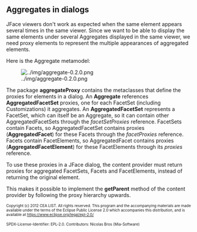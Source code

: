 == Aggregates in dialogs ==
JFace viewers don't work as expected when the same element appears several times in the same viewer.
Since we want to be able to display the same elements under several Aggregates displayed in the same viewer, we need proxy elements to represent the multiple appearances of aggregated elements.

Here is the Aggregate metamodel:

[[Image:../img/aggregate-0.2.0.png]]

The package '''aggregateProxy''' contains the metaclasses that define the proxies for elements in a dialog. 
An '''Aggregate''' references '''AggregatedFacetSet''' proxies, one for each FacetSet (including Customizations) it aggregates.
An '''AggregatedFacetSet''' represents a FacetSet, which can itself be an Aggregate, so it can contain other AggregatedFacetSets through the ''facetSetProxies'' reference.
FacetSets contain Facets, so AggregatedFacetSet contains proxies ('''AggregatedFacet''') for these Facets through the ''facetProxies'' reference.
Facets contain FacetElements, so AggregatedFacet contains proxies ('''AggregatedFacetElement''') for these FacetElements through its ''proxies'' reference.

To use these proxies in a JFace dialog, the content provider must return proxies for aggregated FacetSets, Facets and FacetElements, instead of returning the original element.

This makes it possible to implement the '''getParent''' method of the content provider by following the proxy hierarchy upwards.

<font size="-2">
Copyright (c) 2012 CEA LIST.
All rights reserved. This program and the accompanying materials
are made available under the terms of the Eclipse Public License 2.0
which accompanies this distribution, and is available at
https://www.eclipse.org/legal/epl-2.0/

SPDX-License-Identifier: EPL-2.0.
Contributors: Nicolas Bros (Mia-Software)
</font>